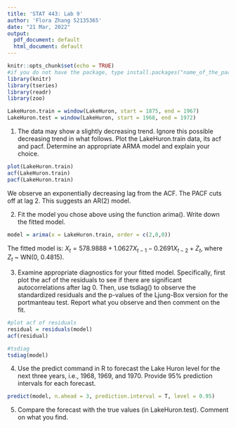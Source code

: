 ```yaml
---
title: 'STAT 443: Lab 9'
author: 'Flora Zhang 52135365'
date: "21 Mar, 2022"
output:
  pdf_document: default
  html_document: default
---
```


```r
knitr::opts_chunk$set(echo = TRUE)
#if you do not have the package, type install.packages("name_of_the_package")
library(knitr)
library(tseries)
library(readr)
library(zoo)
```

```r
LakeHuron.train = window(LakeHuron, start = 1875, end = 1967)
LakeHuron.test = window(LakeHuron, start = 1968, end = 1972)
```


1. The data may show a slightly decreasing trend. Ignore this possible decreasing trend in
what follows. Plot the LakeHuron.train data, its acf and pacf. Determine an appropriate
ARMA model and explain your choice.
```r
plot(LakeHuron.train)
acf(LakeHuron.train)
pacf(LakeHuron.train)
```
We observe an exponentially decreasing lag from the ACF. The PACF cuts off at lag 2. This suggests an AR(2) model. 


2. Fit the model you chose above using the function arima(). Write down the fitted model.
```r
model = arima(x = LakeHuron.train, order = c(2,0,0))
```
The fitted model is: $X_t = 578.9888+ 1.0627X_{t-1} -0.2691X_{t-2} + Z_t$, where $Z_t$ ~ WN(0, 0.4815).

3. Examine appropriate diagnostics for your fitted model. Specifically, first plot the acf of the residuals to see if there are significant autocorrelations after lag 0. Then, use tsdiag() to observe the standardized residuals and the p-values of the Ljung-Box version for the portmanteau test. Report what you observe and then comment on the fit.
```r
#plot acf of residuals
residual = residuals(model)
acf(residual)

#tsdiag
tsdiag(model)
```
4. Use the predict command in R to forecast the Lake Huron level for the next three years, i.e., 1968, 1969, and 1970. Provide 95% prediction intervals for each forecast.
```r
predict(model, n.ahead = 3, prediction.interval = T, level = 0.95)
```

5. Compare the forecast with the true values (in LakeHuron.test). Comment on what you
find.
```r

```

